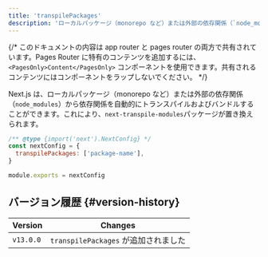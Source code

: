 ```yaml
---
title: 'transpilePackages'
description: 'ローカルパッケージ（monorepo など）または外部の依存関係（`node_modules`）から依存関係を自動的にトランスパイルおよびバンドルします。'
---
```


{/* このドキュメントの内容は app router と pages router の両方で共有されています。Pages Router に特有のコンテンツを追加するには、`<PagesOnly>Content</PagesOnly>` コンポーネントを使用できます。共有されるコンテンツにはコンポーネントをラップしないでください。 */}

Next.js は、ローカルパッケージ（monorepo など）または外部の依存関係（`node_modules`）から依存関係を自動的にトランスパイルおよびバンドルすることができます。これにより、`next-transpile-modules`パッケージが置き換えられます。

```js title="next.config.js"
/** @type {import('next').NextConfig} */
const nextConfig = {
  transpilePackages: ['package-name'],
}

module.exports = nextConfig
```

## バージョン履歴 {#version-history}

| Version   | Changes                      |
| --------- | ---------------------------- |
| `v13.0.0` | `transpilePackages` が追加されました |
